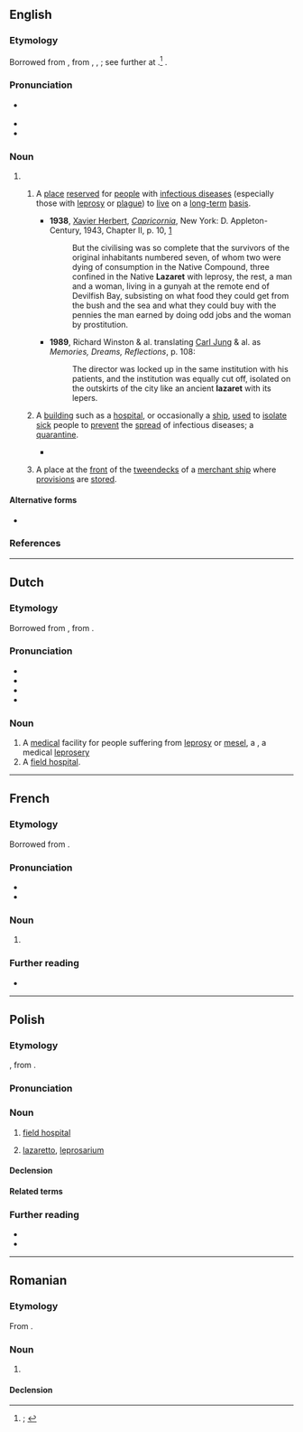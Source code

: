 {{also|lazarèt}}
==English==

===Etymology===
Borrowed from {{bor|en|fr|lazaret}}, from {{der|en|it|lazzareto}}, {{m|it|lazzaretto}} {{qualifier|both archaic}}, {{m|it|lazzeretto}}; see further at {{m|en|lazaretto}}.<ref>{{R:OED Online|pos=n|id=106539|date=March 2022|nodot=1}}; {{R:Lexico|pos=n}}</ref> {{doublet|en|lazaretto|lazar house}}.

===Pronunciation===
* {{a|RP|GA}} {{IPA|en|/ˌlæzəˈɹɛt/}}
* {{rhymes|en|ɛt|s=3}}
* {{hyphenation|en|la|zar|et}}

===Noun===
{{en-noun}}

# {{synonym of|en|lazaretto}}
## {{lb|en|historical}} A [[place#Noun|place]] [[reserve#Verb|reserved]] for [[person#Noun|people]] with [[infectious disease]]s (especially those with [[leprosy]] or [[plague#Noun|plague]]) to [[live#Verb|live]] on a [[long-term]] [[basis]].
##* '''1938''', [[w:Xavier Herbert|Xavier Herbert]], ''[[w:Capricornia (novel)|Capricornia]]'', New York: D. Appleton-Century, 1943, Chapter II, p. 10, [https://archive.org/details/capricornianovel00herb]
##*: But the civilising was so complete that the survivors of the original inhabitants numbered seven, of whom two were dying of consumption in the Native Compound, three confined in the Native '''Lazaret''' with leprosy, the rest, a man and a woman, living in a gunyah at the remote end of Devilfish Bay, subsisting on what food they could get from the bush and the sea and what they could buy with the pennies the man earned by doing odd jobs and the woman by prostitution.
##* '''1989''', Richard Winston & al. translating [[w:Carl Jung|Carl Jung]] & al. as ''Memories, Dreams, Reflections'', p. 108:
##*: The director was locked up in the same institution with his patients, and the institution was equally cut off, isolated on the outskirts of the city like an ancient '''lazaret''' with its lepers.
## {{lb|en|historical|also|figuratively}} A [[building#Noub|building]] such as a [[hospital]], or occasionally a [[ship#Noun|ship]], [[use#Verb|used]] to [[isolate#Verb|isolate]] [[sick#Adjective|sick]] people to [[prevent]] the [[spread#Noun|spread]] of infectious diseases; a [[quarantine#Noun|quarantine]].
##* {{RQ:Byron Don Juan|canto=II|lines=215–216|passage=The liver is the '''lazaret''' of bile, / But very rarely executes its function}}
## {{lb|en|nautical}} A place at the [[front#Preposition|front]] of the [[tweendeck]]s of a [[merchant ship]] where [[provision#Noun|provisions]] are [[store#Verb|stored]].

====Alternative forms====
* {{alter|en|lazarette}} {{qualifier|obsolete}}

===References===
<references/>

{{cln|en|words suffixed with -et}}
{{c|en|Healthcare|Public safety|Medicine|Ship parts|Buildings}}

----

==Dutch==

===Etymology===
Borrowed from {{bor|nl|fr|lazaret}}, from {{der|nl|it|lazzaretto}}.

===Pronunciation===
* {{IPA|nl|/ˌlaː.zaːˈrɛt/}}
* {{audio|nl|Nl-lazaret.ogg|Audio}}
* {{hyphenation|nl|la|za|ret}}
* {{rhyme|nl|ɛt|s=3}}

===Noun===
{{nl-noun|m|g2=n|-en|-}}

# A [[medical]] facility for people suffering from [[leprosy]] or [[mesel]], a {{l|en|lazaret}}, a medical [[leprosery]]
# A [[field hospital]].
#: {{syn|nl|veldhospitaal}}

----

==French==

===Etymology===
Borrowed from {{bor|fr|it|lazzaretto}}.

===Pronunciation===
* {{fr-IPA}}
* {{audio|fr|LL-Q150 (fra)-Poslovitch-lazaret.wav|Audio}}

===Noun===
{{fr-noun|m}}

# {{l|en|lazaret}}

===Further reading===
* {{R:TLFi}}

----

==Polish==
{{wp|lang=pl}}

===Etymology===
{{bor+|pl|fr|lazaret}}, from {{der|pl|it|lazzaretto}}.

===Pronunciation===
{{pl-p}}

===Noun===
{{pl-noun|m-in}}

# {{lb|pl|dated}} [[field hospital]]
# {{lb|pl|dated}} [[lazaretto]], [[leprosarium]] {{gl|medical facility specializing in treating contagious diseases, especially [[leprosy]]}}

====Declension====
{{pl-decl-noun-m-in}}

====Related terms====
{{col3|pl|title=adjective|lazaretowy}}

===Further reading===
* {{R:pl:WSJP}}
* {{R:pl:PWN}}

{{C|pl|Healthcare}}

----

==Romanian==

===Etymology===
From {{bor|ro|fr|lazaret}}.

===Noun===
{{ro-noun|n|lazarete}}

# {{l|en|lazaret}}

====Declension====
{{ro-noun-n}}